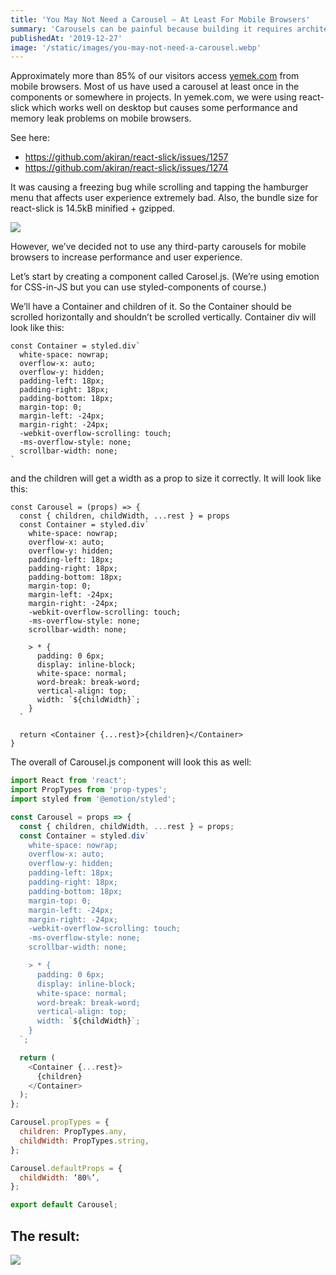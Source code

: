 ```yaml
---
title: 'You May Not Need a Carousel — At Least For Mobile Browsers'
summary: 'Carousels can be painful because building it requires architectural thinking, management of data and elements, DOM manipulation, and consideration for user interaction.'
publishedAt: '2019-12-27'
image: '/static/images/you-may-not-need-a-carousel.webp'
---
```


Approximately more than 85% of our visitors access [yemek.com](https://yemek.com) from mobile browsers.
Most of us have used a carousel at least once in the components or somewhere in projects. In yemek.com, we were using react-slick which works well on desktop but causes some performance and memory leak problems on mobile browsers.

See here:

- https://github.com/akiran/react-slick/issues/1257
- https://github.com/akiran/react-slick/issues/1274

It was causing a freezing bug while scrolling and tapping the hamburger menu that affects user experience extremely bad. Also, the bundle size for react-slick is 14.5kB minified + gzipped.

<img src="https://miro.medium.com/max/3160/1*2TqyxvHKrM_-8sGAuV2aZg.png" />

However, we’ve decided not to use any third-party carousels for mobile browsers to increase performance and user experience.

Let’s start by creating a component called Carosel.js. (We’re using emotion for CSS-in-JS but you can use styled-components of course.)

We’ll have a Container and children of it. So the Container should be scrolled horizontally and shouldn’t be scrolled vertically.
Container div will look like this:

```jsx:Container
const Container = styled.div`
  white-space: nowrap;
  overflow-x: auto;
  overflow-y: hidden;
  padding-left: 18px;
  padding-right: 18px;
  padding-bottom: 18px;
  margin-top: 0;
  margin-left: -24px;
  margin-right: -24px;
  -webkit-overflow-scrolling: touch;
  -ms-overflow-style: none;
  scrollbar-width: none;
`
```

and the children will get a width as a prop to size it correctly. It will look like this:

```jsx:Carousel
const Carousel = (props) => {
  const { children, childWidth, ...rest } = props
  const Container = styled.div`
    white-space: nowrap;
    overflow-x: auto;
    overflow-y: hidden;
    padding-left: 18px;
    padding-right: 18px;
    padding-bottom: 18px;
    margin-top: 0;
    margin-left: -24px;
    margin-right: -24px;
    -webkit-overflow-scrolling: touch;
    -ms-overflow-style: none;
    scrollbar-width: none;

    > * {
      padding: 0 6px;
      display: inline-block;
      white-space: normal;
      word-break: break-word;
      vertical-align: top;
      width: `${childWidth}`;
    }
  `

  return <Container {...rest}>{children}</Container>
}
```

The overall of Carousel.js component will look this as well:

```jsx:Carousel.js
import React from 'react';
import PropTypes from 'prop-types';
import styled from '@emotion/styled';

const Carousel = props => {
  const { children, childWidth, ...rest } = props;
  const Container = styled.div`
    white-space: nowrap;
    overflow-x: auto;
    overflow-y: hidden;
    padding-left: 18px;
    padding-right: 18px;
    padding-bottom: 18px;
    margin-top: 0;
    margin-left: -24px;
    margin-right: -24px;
    -webkit-overflow-scrolling: touch;
    -ms-overflow-style: none;
    scrollbar-width: none;

    > * {
      padding: 0 6px;
      display: inline-block;
      white-space: normal;
      word-break: break-word;
      vertical-align: top;
      width: `${childWidth}`;
    }
  `;

  return (
    <Container {...rest}>
      {children}
    </Container>
  );
};

Carousel.propTypes = {
  children: PropTypes.any,
  childWidth: PropTypes.string,
};

Carousel.defaultProps = {
  childWidth: ‘80%’,
};

export default Carousel;
```

## The result:

<img src="https://miro.medium.com/max/752/1*yWoj1Rzrcrkfm1pe1PHuhA.gif" />

